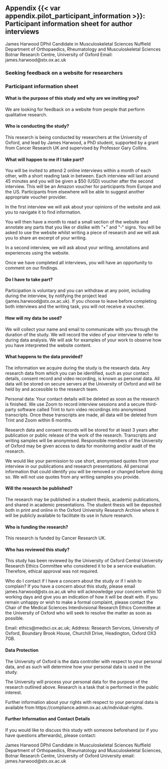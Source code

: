 ## Appendix {{< var appendix.pilot_participant_information >}}: Participant information sheet for author interviews {.appendix #app-pilot-participant-information .unnumbered}

James  Harwood
DPhil Candidate in Musculoskeletal Sciences
Nuffield Department of Orthopaedics, Rheumatology and Musculoskeletal Sciences
Botnar Research Centre, University of Oxford 
Email: james.harwood@stx.ox.ac.uk

### Seeking feedback on a website for researchers {.unnumbered}

### Participant information sheet

#### What is the purpose of this study and why are we inviting you?

We are looking for feedback on a website from people that perform qualitative research.

#### Who is conducting the study?

This research is being conducted by researchers at the University of Oxford, and lead by James Harwood, a PhD student, supported by a grant from Cancer Research UK and supervised by Professor Gary Collins.

#### What will happen to me if I take part?

You will be invited to attend 2 online interviews within a month of each other, with a short reading task in between. Each interview will last around 45 minutes and you will be given a $50 (USD) voucher after the second interview. This will be an Amazon voucher for participants from Europe and the US. Participants from elsewhere will be able to suggest another appropriate voucher provider. 

In the first interview we will ask about your opinions of the website and ask you to navigate it to find information.

You will then have a month to read a small section of the website and annotate any parts that you like or dislike with “+” and “-“ signs. You will be asked to use the website whilst writing a piece of research and we will ask you to share an excerpt of your writing.

In a second interview, we will ask about your writing, annotations and experiences using the website.
 
Once we have completed all interviews, you will have an opportunity to comment on our findings. 

#### Do I have to take part?

Participation is voluntary and you can withdraw at any point, including during the interview, by notifying the project lead (james.harwood@stx.ox.ac.uk). If you choose to leave before completing both interviews and the writing task, you will not receive a voucher. 

#### How will my data be used?

We will collect your name and email to communicate with you through the duration of the study. We will record the video of your interview to refer to during data analysis. We will ask for examples of your work to observe how you have interpreted the website content.  

#### What happens to the data provided?

The information we acquire during the study is the research data.  Any research data from which you can be identified, such as your contact details, consent record and video recording, is known as personal data. All data will be stored on secure servers at the University of Oxford and will be held by and accessible to the research team. 

Personal data: Your contact details will be deleted as soon as the research is finished. We use Zoom to record interview sessions and a secure third-party software called Trint to turn video recordings into anonymised transcripts. Once these transcripts are made, all data will be deleted from Trint and Zoom within 6 months. 

Research data and consent records will be stored for at least 3 years after publication or public release of the work of the research. Transcripts and writing samples will be anonymised. Responsible members of the University of Oxford may be given access to data for monitoring and/or audit of the research. 
 
We would like your permission to use short, anonymised quotes from your interview in our publications and research presentations. All personal information that could identify you will be removed or changed before doing so. We will not use quotes from any writing samples you provide. 

#### Will the research be published?

The research may be published in a student thesis, academic publications, and shared in academic presentations. The student thesis will be deposited both in print and online in the Oxford University Research Archive where it will be publicly available to facilitate its use in future research.
 
#### Who is funding the research?

This research is funded by Cancer Research UK.
 
#### Who has reviewed this study?

This study has been reviewed by the University of Oxford Central University Research Ethics Committee who considered it to be a service evaluation. Therefore, ethical approval was not required.  

Who do I contact if I have a concern about the study or if I wish to complain?
If you have a concern about this study, please email james.harwood@stx.ox.ac.uk who will acknowledge your concern within 10 working days and give you an indication of how it will be dealt with. If you remain unhappy or wish to make a formal complaint, please contact the Chair of the Medical Sciences Interdivisional Research Ethics Committee at the University of Oxford who will seek to resolve the matter as soon as possible. 

Email: ethics@medsci.ox.ac.uk; Address: Research Services, University of Oxford, Boundary Brook House, Churchill Drive, Headington, Oxford OX3 7GB.
 
#### Data Protection

The University of Oxford is the data controller with respect to your personal data, and as such will determine how your personal data is used in the study.

The University will process your personal data for the purpose of the research outlined above.  Research is a task that is performed in the public interest.

Further information about your rights with respect to your personal data is available from https://compliance.admin.ox.ac.uk/individual-rights.
 
#### Further Information and Contact Details

If you would like to discuss this study with someone beforehand (or if you have questions afterwards), please contact:
 
James Harwood
DPhil Candidate in Musculoskeletal Sciences
Nuffield Department of Orthopaedics, Rheumatology and Musculoskeletal Sciences, Botnar Research Centre, University of Oxford 
University email: james.harwood@stx.ox.ac.uk
